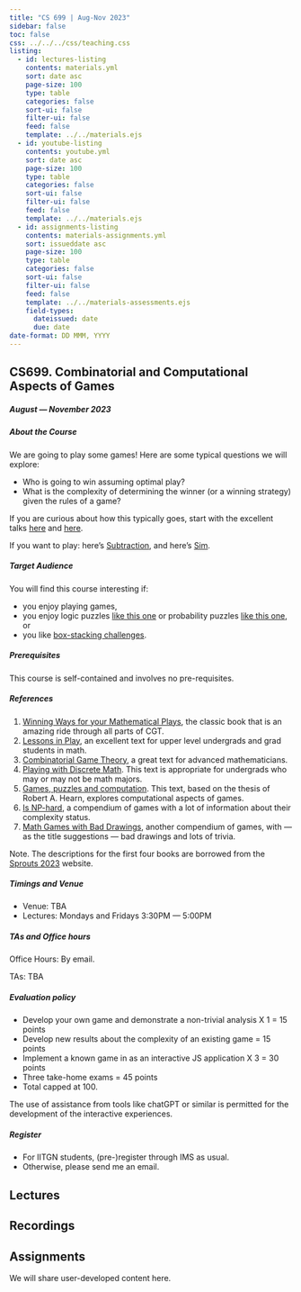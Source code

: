 ```yaml
---
title: "CS 699 | Aug-Nov 2023"
sidebar: false
toc: false
css: ../../../css/teaching.css
listing:
  - id: lectures-listing
    contents: materials.yml
    sort: date asc
    page-size: 100
    type: table
    categories: false
    sort-ui: false
    filter-ui: false
    feed: false
    template: ../../materials.ejs
  - id: youtube-listing
    contents: youtube.yml
    sort: date asc
    page-size: 100
    type: table
    categories: false
    sort-ui: false
    filter-ui: false
    feed: false
    template: ../../materials.ejs
  - id: assignments-listing
    contents: materials-assignments.yml
    sort: issueddate asc
    page-size: 100
    type: table
    categories: false
    sort-ui: false
    filter-ui: false
    feed: false
    template: ../../materials-assessments.ejs
    field-types: 
      dateissued: date
      due: date
date-format: DD MMM, YYYY
---
```



:::{.column-body-outset}

## CS699. Combinatorial and Computational Aspects of Games

##### August --- November 2023

:::{.callout-note collapse="true" icon="false"}

##### About the Course

We are going to play some games! Here are some typical questions we will explore:

- Who is going to win assuming optimal play?
- What is the complexity of determining the winner (or a winning strategy) given the rules of a game?

If you are curious about how this typically goes, start with the excellent talks [here](https://www.youtube.com/watch?v=846A4rgO_os) and [here](https://www.youtube.com/watch?v=gxIz1hYgzoM).

If you want to play: here's [Subtraction](https://subtraction.netlify.app/), and here's [Sim](https://gameofsim.neeldhara.repl.co). 

:::
:::{.callout-note collapse="true" icon="false"}

##### Target Audience
You will find this course interesting if:

- you enjoy playing games,
- you enjoy logic puzzles [like this one](https://www.youtube.com/watch?v=LKvjIsyYng8) or probability puzzles [like this one](https://www.youtube.com/watch?v=6_yU9eJ0NxA), or
- you like [box-stacking challenges](https://en.wikipedia.org/wiki/Instant_Insanity).

:::

:::{.callout-tip collapse="true" icon="false"}

##### Prerequisites
This course is self-contained and involves no pre-requisites.
:::

:::{.callout-tip collapse="true" icon="false"}

##### References

1. [Winning Ways for your Mathematical Plays](https://en.wikipedia.org/wiki/Winning_Ways_for_Your_Mathematical_Plays), the classic book that is an amazing ride through all parts of CGT.
2. [Lessons in Play](http://www.cs.otago.ac.nz/lessonsinplay/), an excellent text for upper level undergrads and grad students in math.
3. [Combinatorial Game Theory](https://www.ams.org/books/gsm/146/), a great text for advanced mathematicians.
4. [Playing with Discrete Math](http://kyleburke.info/CGTBook.php). This text is appropriate for undergrads who may or may not be math majors.
5. [Games, puzzles and computation](https://www.amazon.in/Games-Puzzles-Computation-Robert-Hearn/dp/1568813228). This text, based on the thesis of Robert A. Hearn, explores computational aspects of games.
6. [Is NP-hard](https://www.isnphard.com/), a compendium of games with a lot of information about their complexity status.
7. [Math Games with Bad Drawings](https://www.amazon.com/Math-Games-Bad-Drawings-Games-ebook/dp/B09BN43BP4), another compendium of games, with --- as the title suggestions --- bad drawings and lots of trivia.

Note. The descriptions for the first four books are borrowed from the [Sprouts 2023](http://kyleburke.info/sprouts/sprouts2023/) website.

:::
:::{.callout-caution collapse="true" icon="false"}

##### Timings and Venue

- Venue: TBA
- Lectures: Mondays and Fridays 3:30PM --- 5:00PM

:::
:::{.callout-caution collapse="true" icon="false"}

##### TAs and Office hours
Office Hours: By email.

TAs: TBA

:::

:::{.callout-important collapse="true" icon="false"}

##### Evaluation policy
- Develop your own game and demonstrate a non-trivial analysis X 1 = 15 points
- Develop new results about the complexity of an existing game = 15 points
- Implement a known game in as an interactive JS application X 3 = 30 points
- Three take-home exams = 45 points
- Total capped at 100.

The use of assistance from tools like chatGPT or similar is permitted for the development of the interactive experiences.
:::

:::{.callout-important collapse="true" icon="false"}

##### Register

- For IITGN students, (pre-)register through IMS as usual. 
- Otherwise, please send me an email.

:::

::: {.panel-tabset}
## Lectures

::: {#lectures-listing}
:::

## Recordings

::: {#youtube-listing}
:::

## Assignments

<p>We will share user-developed content here.</p>

::: {#assignments-listing}
:::


:::

:::